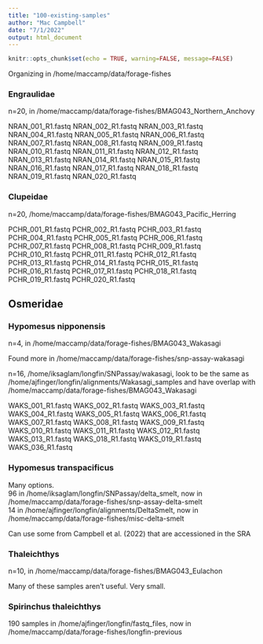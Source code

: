 ```yaml
---
title: "100-existing-samples"
author: "Mac Campbell"
date: "7/1/2022"
output: html_document
---
```


```r
knitr::opts_chunk$set(echo = TRUE, warning=FALSE, message=FALSE)
```


Organizing in /home/maccamp/data/forage-fishes

### Engraulidae

n=20, in /home/maccamp/data/forage-fishes/BMAG043_Northern_Anchovy
      
NRAN_001_R1.fastq
NRAN_002_R1.fastq
NRAN_003_R1.fastq
NRAN_004_R1.fastq
NRAN_005_R1.fastq
NRAN_006_R1.fastq
NRAN_007_R1.fastq
NRAN_008_R1.fastq
NRAN_009_R1.fastq
NRAN_010_R1.fastq
NRAN_011_R1.fastq
NRAN_012_R1.fastq
NRAN_013_R1.fastq
NRAN_014_R1.fastq
NRAN_015_R1.fastq
NRAN_016_R1.fastq
NRAN_017_R1.fastq
NRAN_018_R1.fastq
NRAN_019_R1.fastq
NRAN_020_R1.fastq

### Clupeidae

n=20, /home/maccamp/data/forage-fishes/BMAG043_Pacific_Herring 
      
PCHR_001_R1.fastq
PCHR_002_R1.fastq
PCHR_003_R1.fastq
PCHR_004_R1.fastq
PCHR_005_R1.fastq
PCHR_006_R1.fastq
PCHR_007_R1.fastq
PCHR_008_R1.fastq
PCHR_009_R1.fastq
PCHR_010_R1.fastq
PCHR_011_R1.fastq
PCHR_012_R1.fastq
PCHR_013_R1.fastq
PCHR_014_R1.fastq
PCHR_015_R1.fastq
PCHR_016_R1.fastq
PCHR_017_R1.fastq
PCHR_018_R1.fastq
PCHR_019_R1.fastq
PCHR_020_R1.fastq

## Osmeridae


### Hypomesus nipponensis

n=4, in /home/maccamp/data/forage-fishes/BMAG043_Wakasagi

Found more in /home/maccamp/data/forage-fishes/snp-assay-wakasagi

n=16, /home/iksaglam/longfin/SNPassay/wakasagi, look to be the same as /home/ajfinger/longfin/alignments/Wakasagi_samples and have overlap with  /home/maccamp/data/forage-fishes/BMAG043_Wakasagi

WAKS_001_R1.fastq
WAKS_002_R1.fastq
WAKS_003_R1.fastq
WAKS_004_R1.fastq
WAKS_005_R1.fastq
WAKS_006_R1.fastq
WAKS_007_R1.fastq
WAKS_008_R1.fastq
WAKS_009_R1.fastq
WAKS_010_R1.fastq
WAKS_011_R1.fastq
WAKS_012_R1.fastq
WAKS_013_R1.fastq
WAKS_018_R1.fastq
WAKS_019_R1.fastq
WAKS_036_R1.fastq

### Hypomesus transpacificus

Many options.   
96 in /home/iksaglam/longfin/SNPassay/delta_smelt, now in  /home/maccamp/data/forage-fishes/snp-assay-delta-smelt    
14 in /home/ajfinger/longfin/alignments/DeltaSmelt, now in /home/maccamp/data/forage-fishes/misc-delta-smelt

Can use some from Campbell et al. (2022) that are accessioned in the SRA      

### Thaleichthys

n=10, in /home/maccamp/data/forage-fishes/BMAG043_Eulachon

Many of these samples aren't useful. Very small.

### Spirinchus thaleichthys

190 samples in /home/ajfinger/longfin/fastq_files, now in /home/maccamp/data/forage-fishes/longfin-previous